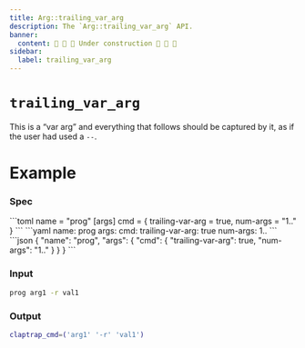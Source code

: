 ```yaml
---
title: Arg::trailing_var_arg
description: The `Arg::trailing_var_arg` API.
banner:
  content: 🚧 🚧 🚧 Under construction 🚧 🚧 🚧
sidebar:
  label: trailing_var_arg
---
```



# `trailing_var_arg` <LinkButton href="https://docs.rs/clap/latest/clap/struct.Arg.html#method.trailing_var_arg" icon="open-book" variant="minimal"></LinkButton>

<Badge text="since 0.1.0" size="small" />

This is a “var arg” and everything that follows should be captured by it, as if the user had used a `--`.

# Example

### Spec

<Tabs syncKey="format">
  <TabItem label="TOML">
```toml
name = "prog"
[args]
cmd = { trailing-var-arg = true, num-args = "1.." }
```
  </TabItem>
  <TabItem label="YAML">
```yaml
name: prog
args:
  cmd:
    trailing-var-arg: true
    num-args: 1..
```
  </TabItem>
  <TabItem label="JSON">
```json
{
  "name": "prog",
  "args": {
    "cmd": {
      "trailing-var-arg": true,
      "num-args": "1.."
    }
  }
}
```
  </TabItem>
</Tabs>

### Input

```bash
prog arg1 -r val1
```

### Output

```bash
claptrap_cmd=('arg1' '-r' 'val1')
```
